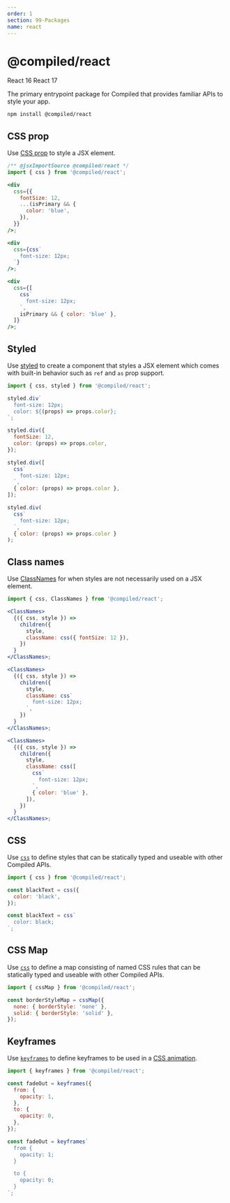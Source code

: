 ```yaml
---
order: 1
section: 99-Packages
name: react
---
```


# @compiled/react


<HorizontalStack gap={0.5} spacing={2}>
  <Lozenge>React 16</Lozenge>
  <Lozenge>React 17</Lozenge>
</HorizontalStack>

The primary entrypoint package for Compiled that provides familiar APIs to style your app.

```bash
npm install @compiled/react
```

## CSS prop

Use [CSS prop](/api-css-prop) to style a JSX element.

```jsx
/** @jsxImportSource @compiled/react */
import { css } from '@compiled/react';

<div
  css={{
    fontSize: 12,
    ...(isPrimary && {
      color: 'blue',
    }),
  }}
/>;

<div
  css={css`
    font-size: 12px;
  `}
/>;

<div
  css={[
    css`
      font-size: 12px;
    `,
    isPrimary && { color: 'blue' },
  ]}
/>;
```

## Styled

Use [styled](/api-styled) to create a component that styles a JSX element which comes with built-in behavior such as `ref` and `as` prop support.

```jsx
import { css, styled } from '@compiled/react';

styled.div`
  font-size: 12px;
  color: ${(props) => props.color};
`;

styled.div({
  fontSize: 12,
  color: (props) => props.color,
});

styled.div([
  css`
    font-size: 12px;
  `,
  { color: (props) => props.color },
]);

styled.div(
  css`
    font-size: 12px;
  `,
  { color: (props) => props.color }
);
```

## Class names

Use [ClassNames](/api-class-names) for when styles are not necessarily used on a JSX element.

```jsx
import { css, ClassNames } from '@compiled/react';

<ClassNames>
  {({ css, style }) =>
    children({
      style,
      className: css({ fontSize: 12 }),
    })
  }
</ClassNames>;

<ClassNames>
  {({ css, style }) =>
    children({
      style,
      className: css`
        font-size: 12px;
      `,
    })
  }
</ClassNames>;

<ClassNames>
  {({ css, style }) =>
    children({
      style,
      className: css([
        css`
          font-size: 12px;
        `,
        { color: 'blue' },
      ]),
    })
  }
</ClassNames>;
```

## CSS

Use [`css`](/api-css) to define styles that can be statically typed and useable with other Compiled APIs.

```jsx
import { css } from '@compiled/react';

const blackText = css({
  color: 'black',
});

const blackText = css`
  color: black;
`;
```

## CSS Map

Use [`css`](/api-cssmap) to define a map consisting of named CSS rules that can be statically typed and useable with other Compiled APIs.

```jsx
import { cssMap } from '@compiled/react';

const borderStyleMap = cssMap({
  none: { borderStyle: 'none' },
  solid: { borderStyle: 'solid' },
});
```

## Keyframes

Use [`keyframes`](/api-keyframes) to define keyframes to be used in a [CSS animation](https://developer.mozilla.org/en-US/docs/Web/CSS/animation).

```jsx
import { keyframes } from '@compiled/react';

const fadeOut = keyframes({
  from: {
    opacity: 1,
  },
  to: {
    opacity: 0,
  },
});

const fadeOut = keyframes`
  from {
    opacity: 1;
  }

  to {
    opacity: 0;
  }
`;
```
